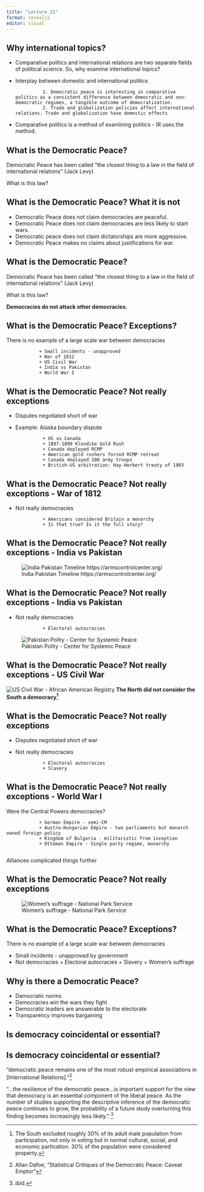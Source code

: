 ```yaml
---
title: "Lecture_21"
format: revealjs
editor: visual
---
```


## Why international topics?

-   Comparative politics and international relations are two separate fields of political science. So, why examine international topics?

-   Interplay between domestic and international politics

                  1. Democratic peace is interesting in comparative politics as a consistent difference between democratic and non-democratic regimes, a tangible outcome of democratization.
                  2. Trade and globalization policies affect international relations. Trade and globalization have domestic effects

-   Comparative politics is a method of examining politics - IR uses the method.



## What is the Democratic Peace?

Democratic Peace has been called "the closest thing to a law in the field of international relations" (Jack Levy)

What is this law?


## What is the Democratic Peace? What it is not

+ Democratic Peace does not claim democracies are peaceful.
+ Democratic Peace does not claim democracies are less likely to start wars.
+ Democratic peace does not claim dictatorships are more aggressive.
+ Democratic Peace makes no claims about justifications for war.


## What is the Democratic Peace?

Democratic Peace has been called "the closest thing to a law in the field of international relations" (Jack Levy)

What is this law?

**Democracies do not attack other democracies.**

## What is the Democratic Peace? Exceptions?

There is no example of a large scale war between democracies

                + Small incidents - unapproved
                + War of 1812
                + US Civil War
                + India vs Pakistan
                + World War I

                
## What is the Democratic Peace? Not really exceptions

+ Disputes negotiated short of war
+ Example: Alaska boundary dispute
                
                + US vs Canada
                + 1897-1898 Klondike Gold Rush
                + Canada deployed RCMP
                + American gold rushers forced RCMP retreat
                + Canada deployed 200 army troops
                + British-US arbitration: Hay-Herbert treaty of 1903

## What is the Democratic Peace? Not really exceptions - War of 1812

+ Not really democracies
                
                + Americans considered Britain a monarchy
                + Is that true? Is it the full story?
                
                
## What is the Democratic Peace? Not really exceptions - India vs Pakistan

![India Pakistan Timeline https://armscontrolcenter.org/](India-Pakistan-Timeline.jpg)

## What is the Democratic Peace? Not really exceptions - India vs Pakistan

+ Not really democracies
                
                + Electoral autocracies

![Pakistan Polity - Center for Systemic Peace](pakistan_polity.jpg)


## What is the Democratic Peace? Not really exceptions - US Civil War

![US Civil War - African American Registry](American-Civil-War-Battle.jpg)
**The North did not consider the South a democracy^[The South excluded roughly 30% of its adult male population from participation, not only in voting but in normal cultural, social, and economic partication. 30% of the population were considered property.]**

## What is the Democratic Peace? Not really exceptions

+ Disputes negotiated short of war
+ Not really democracies
                
                + Electoral autocracies
                + Slavery

## What is the Democratic Peace? Not really exceptions - World War I

Were the Central Powers democracies?

                + German Empire - semi-CM
                + Austro-Hungarian Empire - two parliaments but monarch owned foreign policy 
                + Kingdom of Bulgaria - militaristic from inception 
                + Ottoman Empire - Single party regime, monarchy
                
Alliances complicated things further
                



## What is the Democratic Peace? Not really exceptions

![Women's suffrage - National Park Service](Suffrage.png)

## What is the Democratic Peace? Exceptions?

There is no example of a large scale war between democracies

+ Small incidents - unapproved by government
+ Not democracies
                + Electoral autocracies
                + Slavery
                + Women's suffrage
                
## Why is there a Democratic Peace?

+ Democratic norms
+ Democracies win the wars they fight
+ Democratic leaders are answerable to the electorate
+ Transparency improves bargaining

                
## Is democracy coincidental or essential?



                
## Is democracy coincidental or essential?

"democratic peace remains one of the most robust empirical associations in [International Relations]."^[Allan Dafoe, "Statistical Critiques of the Democratic Peace: Caveat Emptor"]

"...the resilience of the democratic peace...is important support for the view that democracy is an essential component  of the liberal peace. As the number of studies supporting the descriptive inference of the democratic peace continues to grow, the probability of a future study overturning this finding becomes increasingly less likely." ^[ibid.]
